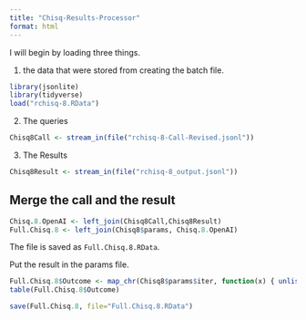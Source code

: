 ```yaml
---
title: "Chisq-Results-Processor"
format: html
---
```


I will begin by loading three things.  

1. the data that were stored from creating the batch file.

```r
library(jsonlite)
library(tidyverse)
load("rchisq-8.RData")
```

2. The queries

```r
Chisq8Call <- stream_in(file("rchisq-8-Call-Revised.jsonl"))
```

3. The Results

```r
Chisq8Result <- stream_in(file("rchisq-8_output.jsonl"))
```

## Merge the call and the result

```r
Chisq.8.OpenAI <- left_join(Chisq8Call,Chisq8Result)
Full.Chisq.8 <- left_join(Chisq8$params, Chisq.8.OpenAI)
```

The file is saved as `Full.Chisq.8.RData`.

Put the result in the params file.

```r
Full.Chisq.8$Outcome <- map_chr(Chisq8$params$iter, function(x) { unlist(Chisq8Result$response$body$choices[[x]][[2]][2]) })
table(Full.Chisq.8$Outcome)
```

```r
save(Full.Chisq.8, file="Full.Chisq.8.RData")
```

